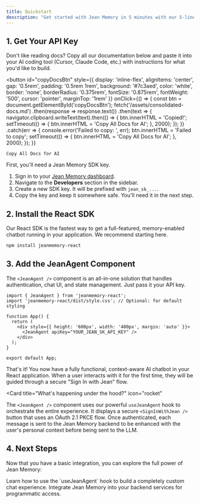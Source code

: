 ```yaml
---
title: Quickstart
description: "Get started with Jean Memory in 5 minutes with our 5-line React integration."
---
```



## 1. Get Your API Key

<Card title="Skip the reading, start building" icon="code">
  Don't like reading docs? Copy all our documentation below and paste it into your AI coding tool (Cursor, Claude Code, etc.) with instructions for what you'd like to build.
  
  <button 
    id="copyDocsBtn"
    style={{
      display: 'inline-flex',
      alignItems: 'center',
      gap: '0.5rem',
      padding: '0.5rem 1rem',
      background: '#7c3aed',
      color: 'white',
      border: 'none',
      borderRadius: '0.375rem',
      fontSize: '0.875rem',
      fontWeight: '500',
      cursor: 'pointer',
      marginTop: '1rem'
    }}
    onClick={() => {
      const btn = document.getElementById('copyDocsBtn');
      fetch('/assets/consolidated-docs.md')
        .then(response => response.text())
        .then(text => {
          navigator.clipboard.writeText(text).then(() => {
            btn.innerHTML = 'Copied!';
            setTimeout(() => {
              btn.innerHTML = 'Copy All Docs for AI';
            }, 2000);
          });
        })
        .catch(err => {
          console.error('Failed to copy: ', err);
          btn.innerHTML = 'Failed to copy';
          setTimeout(() => {
            btn.innerHTML = 'Copy All Docs for AI';
          }, 2000);
        });
    }}
  >
    Copy All Docs for AI
  </button>
</Card>

First, you'll need a Jean Memory SDK key.

1.  Sign in to your [Jean Memory dashboard](https://jeanmemory.com/dashboard).
2.  Navigate to the **Developers** section in the sidebar.
3.  Create a new SDK key. It will be prefixed with `jean_sk_...`.
4.  Copy the key and keep it somewhere safe. You'll need it in the next step.

## 2. Install the React SDK

Our React SDK is the fastest way to get a full-featured, memory-enabled chatbot running in your application. We recommend starting here.

```bash
npm install jeanmemory-react
```

## 3. Add the JeanAgent Component

The `<JeanAgent />` component is an all-in-one solution that handles authentication, chat UI, and state management. Just pass it your API key.

```tsx {{ title: 'src/App.tsx' }}
import { JeanAgent } from 'jeanmemory-react';
import 'jeanmemory-react/dist/style.css'; // Optional: for default styling

function App() {
  return (
    <div style={{ height: '600px', width: '400px', margin: 'auto' }}>
      <JeanAgent apiKey="YOUR_JEAN_SK_API_KEY" />
    </div>
  );
}

export default App;
```

That's it! You now have a fully functional, context-aware AI chatbot in your React application. When a user interacts with it for the first time, they will be guided through a secure "Sign In with Jean" flow.

<Card
  title="What's happening under the hood?"
  icon="rocket"
>
  The `<JeanAgent />` component uses our powerful `useJeanAgent` hook to orchestrate the entire experience. It displays a secure `<SignInWithJean />` button that uses an OAuth 2.1 PKCE flow. Once authenticated, each message is sent to the Jean Memory backend to be enhanced with the user's personal context before being sent to the LLM.
</Card>

## 4. Next Steps

Now that you have a basic integration, you can explore the full power of Jean Memory:

<CardGroup cols={2}>
  <Card
    title="Build a Custom UI"
    icon="palette"
    href="/sdk/react#building-a-custom-ui"
  >
    Learn how to use the `useJeanAgent` hook to build a completely custom chat experience.
  </Card>
  <Card
    title="Python & Node.js SDKs"
    icon="server"
    href="/sdk/python"
  >
    Integrate Jean Memory into your backend services for programmatic access.
  </Card>
</CardGroup>
